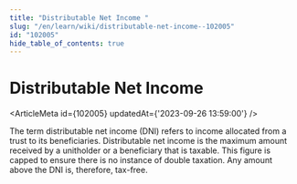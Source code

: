 ```yaml
---
title: "Distributable Net Income "
slug: "/en/learn/wiki/distributable-net-income--102005"
id: "102005"
hide_table_of_contents: true
---
```



# Distributable Net Income 

<ArticleMeta id={102005} updatedAt={'2023-09-26 13:59:00'} />
<div className='border-solid border-b border-t-0 my-4 border-[var(--ifm-color-gray-300)]' />

The term distributable net income (DNI) refers to income allocated from a trust to its beneficiaries. Distributable net income is the maximum amount received by a unitholder or a beneficiary that is taxable. This figure is capped to ensure there is no instance of double taxation. Any amount above the DNI is, therefore, tax-free.
